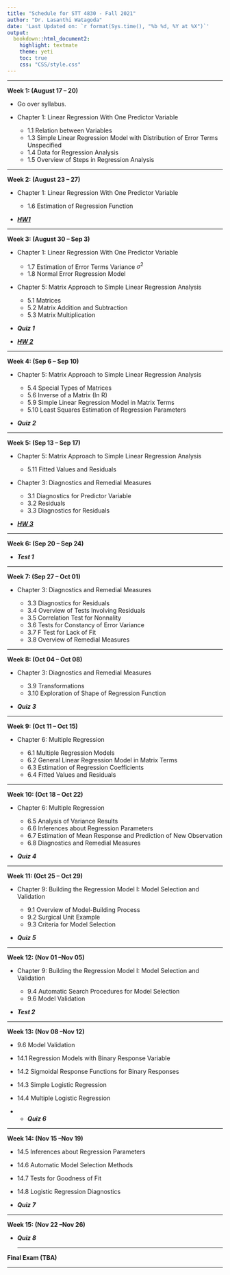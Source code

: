 ```yaml
---
title: "Schedule for STT 4830 - Fall 2021"
author: "Dr. Lasanthi Watagoda"
date: 'Last Updated on: `r format(Sys.time(), "%b %d, %Y at %X")`'
output: 
  bookdown::html_document2: 
    highlight: textmate
    theme: yeti
    toc: true
    css: "CSS/style.css"
---
```


***

**Week 1: (August 17 -- 20)**

* Go over syllabus.
* Chapter 1: Linear Regression With One Predictor Variable

    * 1.1 Relation between Variables
    * 1.3 Simple Linear Regression Model with Distribution of Error Terms Unspecified
    * 1.4 Data for Regression Analysis
    * 1.5 Overview of Steps in Regression Analysis

***

**Week 2: (August 23 -- 27)**

* Chapter 1: Linear Regression With One Predictor Variable

    * 1.6 Estimation of Regression Function 
    
* [***HW1***](Homework.html)
    
***

**Week 3: (August 30 -- Sep 3)**

* Chapter 1: Linear Regression With One Predictor Variable

    * 1.7 Estimation of Error Terms Variance $\sigma^2$
    * 1.8 Normal Error Regression Model  
    
* Chapter 5: Matrix Approach to Simple Linear Regression Analysis

    * 5.1 Matrices
    * 5.2 Matrix Addition and Subtraction
    * 5.3 Matrix Multiplication 
    
    
* ***Quiz 1***
* [***HW 2***](Homework.html)
    
***

**Week 4: (Sep 6  -- Sep 10)**
 
* Chapter 5: Matrix Approach to Simple Linear Regression Analysis

    * 5.4 Special Types of Matrices
    * 5.6 Inverse of a Matrix (In R)
    * 5.9 Simple Linear Regression Model in Matrix Terms
    * 5.10  Least Squares Estimation of Regression Parameters
    
* ***Quiz 2***
    
***

**Week 5: (Sep 13  -- Sep 17)**
 
* Chapter 5: Matrix Approach to Simple Linear Regression Analysis  
    * 5.11  Fitted Values and Residuals
    
* Chapter 3: Diagnostics and Remedial Measures

    * 3.1  Diagnostics for Predictor Variable
    * 3.2  Residuals
    * 3.3  Diagnostics for Residuals
   
*  [***HW 3 ***](Homework.html)
    
***

**Week 6: (Sep 20  -- Sep 24)**


  *  ***Test 1 ***



***

**Week 7: (Sep 27  -- Oct 01)**

* Chapter 3: Diagnostics and Remedial Measures

     * 3.3  Diagnostics for Residuals
     * 3.4  Overview of Tests Involving Residuals
     * 3.5  Correlation Test for Nonnality
     * 3.6  Tests for Constancy of Error Variance
     * 3.7  F Test for Lack of Fit
     * 3.8  Overview of Remedial Measures


***

**Week 8: (Oct 04  -- Oct 08)**

* Chapter 3: Diagnostics and Remedial Measures
    
     * 3.9  Transformations
     * 3.10  Exploration of Shape of Regression Function
     
* ***Quiz 3***
 
***

**Week 9: (Oct 11  -- Oct 15)**

* Chapter 6:  Multiple Regression

    * 6.1  Multiple Regression Models
    * 6.2 General Linear Regression Model in Matrix Terms
    * 6.3 Estimation of Regression Coefficients
    * 6.4 Fitted Values and Residuals
    
   
***

**Week 10: (Oct 18  -- Oct 22)**

* Chapter 6:  Multiple Regression

    * 6.5 Analysis of Variance Results
    * 6.6 Inferences about Regression Parameters
    * 6.7 Estimation of Mean Response and Prediction of New Observation
    * 6.8 Diagnostics and Remedial Measures
   
* ***Quiz 4*** 
  

***

    
**Week 11: (Oct 25  -- Oct 29)**

* Chapter 9:  Building the Regression Model I: Model Selection and Validation

    * 9.1 Overview of Model-Building Process 
    * 9.2 Surgical Unit Example
    * 9.3 Criteria for Model Selection 
   
   
* ***Quiz 5*** 


***

**Week 12: (Nov 01  --Nov 05)**

* Chapter 9:  Building the Regression Model I: Model Selection and Validation

     * 9.4 Automatic Search Procedures for Model Selection
     * 9.6 Model Validation
    
    
*  ***Test 2 ***
 

***

**Week 13: (Nov 08  --Nov 12)**

  * 9.6 Model Validation
  * 14.1 Regression Models with Binary Response Variable
  * 14.2 Sigmoidal Response Functions for Binary Responses
  * 14.3 Simple Logistic Regression
  * 14.4 Multiple Logistic Regression
  
*   * ***Quiz 6***
 

 ***

**Week 14: (Nov 15  --Nov 19)**

  * 14.5 Inferences about Regression Parameters
  * 14.6 Automatic Model Selection Methods
  * 14.7 Tests for Goodness of Fit
  * 14.8 Logistic Regression Diagnostics

*    ***Quiz 7***


  ***

**Week 15: (Nov 22  --Nov 26)**

* ***Quiz 8***

  ***
  
**Final Exam (TBA)**
<!--
  * [Data set for question 1](question1.txt)
  * [Data set for question 2](question2.txt)
  * [Data set for question 3](question3.txt)
-->

  ***